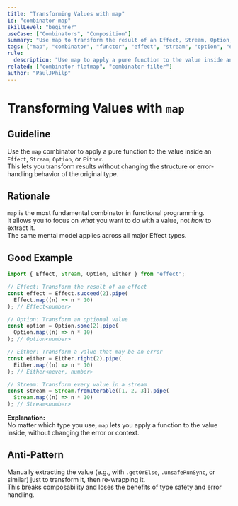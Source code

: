```yaml
---
title: "Transforming Values with map"
id: "combinator-map"
skillLevel: "beginner"
useCase: ["Combinators", "Composition"]
summary: "Use map to transform the result of an Effect, Stream, Option, or Either in a declarative, type-safe way."
tags: ["map", "combinator", "functor", "effect", "stream", "option", "either"]
rule:
  description: "Use map to apply a pure function to the value inside an Effect, Stream, Option, or Either."
related: ["combinator-flatmap", "combinator-filter"]
author: "PaulJPhilp"
---
```


# Transforming Values with `map`

## Guideline

Use the `map` combinator to apply a pure function to the value inside an `Effect`, `Stream`, `Option`, or `Either`.  
This lets you transform results without changing the structure or error-handling behavior of the original type.

## Rationale

`map` is the most fundamental combinator in functional programming.  
It allows you to focus on *what* you want to do with a value, not *how* to extract it.  
The same mental model applies across all major Effect types.

## Good Example

```typescript
import { Effect, Stream, Option, Either } from "effect";

// Effect: Transform the result of an effect
const effect = Effect.succeed(2).pipe(
  Effect.map((n) => n * 10)
); // Effect<number>

// Option: Transform an optional value
const option = Option.some(2).pipe(
  Option.map((n) => n * 10)
); // Option<number>

// Either: Transform a value that may be an error
const either = Either.right(2).pipe(
  Either.map((n) => n * 10)
); // Either<never, number>

// Stream: Transform every value in a stream
const stream = Stream.fromIterable([1, 2, 3]).pipe(
  Stream.map((n) => n * 10)
); // Stream<number>
```

**Explanation:**  
No matter which type you use, `map` lets you apply a function to the value inside, without changing the error or context.

## Anti-Pattern

Manually extracting the value (e.g., with `.getOrElse`, `.unsafeRunSync`, or similar) just to transform it, then re-wrapping it.  
This breaks composability and loses the benefits of type safety and error handling.